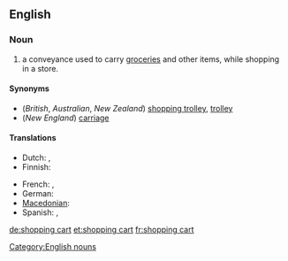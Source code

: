 ==English==

===Noun===
{{wikipedia}}
{{en-noun|sg=[[shopping]] [[cart]]}}

# {{US}} a conveyance used to carry [[groceries]] and other items, while shopping in a store.

====Synonyms====
*(''British'', ''Australian'', ''New Zealand'') [[shopping trolley]], [[trolley]]
*(''New England'') [[carriage]]

====Translations====
{{trans-top|conveyance used to carry items while shopping}}
*Dutch: {{t-|nl|winkelwagen|m}}, {{t-|nl|winkelwagentje|n}}
*Finnish: {{t|fi|ostoskärry}}
{{trans-mid}}
* French: {{t|fr|chariot de supermarché|m}},  {{t|fr|caddie|m}}
*German: {{t+|de|Einkaufswagen|m}}
* [[Macedonian]]: {{t|mk|количка|f|tr=kólička|sc=Cyrl|xs=Macedonian}}
*Spanish: {{t-|es|carrito|m}}, {{t|es|carretilla|f}} <!--"carretilla" only confirmed in El Salvador so far-->
{{trans-bottom}}

[[Category:English nouns]]

[[de:shopping cart]]
[[et:shopping cart]]
[[fr:shopping cart]]